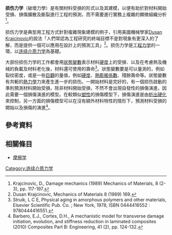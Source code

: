 '''损伤力学'''（破壞力學）是有關材料受損的形式以及其建模，以便有助於對材料開始受損、損傷擴散及斷裂進行工程的預測，而不需要進行實務上複雜的顯微組織分析<ref>Krajcinovic, D., Damage mechanics (1989) Mechanics of Materials, 8 (2-3), pp. 117-197.</ref>。

损伤力学是典型用工程方式針對複雜現象建模的例子，引用美國機械學家[[Dusan_Krajcinovic|Dusan Krajcinovic]]的說法「人們常認為工程研究的終端目標不是對現象有更深入的了解，而是提供一個可以應用在設計上的預測工具」<ref>Dusan Krajcinovic, Mechanics of Materials 8 (1989) 169.</ref>。损伤力学是[[工程力学|工程力学]]的一環，以[[连续介质力学|连续介质力学]]為基礎。

大部份损伤力学的工作都會用[[狀態變數|狀態變數]]表示材料[[硬度|硬度]]上的受損．以及在考慮熱及機械的負載及材料老化後，材料還可使用的壽命<ref>Struik, L C E, Physical aging in amorphous polymers and other materials, Elsevier Scientific Pub. Co. ; New York, 1978, ISBN 0444416552 : 9780444416551.</ref>。狀態變數要是可以量測的，例如裂纹密度，或是一些[[巨觀|巨觀]]的量值，例如[[硬度|硬度]]、[[熱膨脹係數|熱膨脹係數]]、殘餘壽命等。狀態變數有共軛的[[熱力學|熱力學]]力來產生進一步的损伤。一開始材料是完好的，有一個损伤啟動的準則預測材料開始受損，除非材料開始受損，不然不會出現自發性的損傷演進，因此需要一個損傷演進的模型。在較類似[[塑性|塑性]]的損傷模型下，損傷演進是由[[析出硬化|析出硬化]]來控制，另一方面{{link-en|微观力学|micromechanics}}的損傷模型可以在沒有額外材料特性的情形下，預測材料受損的開始以及損傷的演進<ref>Barbero, E.J., Cortes, D.H., A mechanistic model for transverse damage initiation, evolution, and stiffness reduction in laminated composites (2010) Composites Part B: Engineering, 41 (2), pp. 124-132.</ref>。

==參考資料==
{{reflist}}

==相關條目==
* [[摩擦学|摩擦学]]

{{Authority control}}
[[Category:连续介质力学|Category:连续介质力学]]